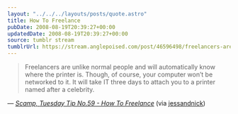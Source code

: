 ```yaml
---
layout: "../../../layouts/posts/quote.astro"
title: How To Freelance
pubDate: 2008-08-19T20:39:27+00:00
updatedDate: 2008-08-19T20:39:27+00:00
source: tumblr stream
tumblrUrl: https://stream.anglepoised.com/post/46596498/freelancers-are-unlike-normal-people-and-will
---
```


> Freelancers are unlike normal people and will automatically know where the printer is. Though, of course, your computer won&rsquo;t be networked to it. It will take IT three days to attach you to a printer named after a celebrity.

— <cite>[Scamp, _Tuesday Tip No.59 - How To Freelance_](http://scampblog.blogspot.com/2008/08/tuesday-tip-no59-how-to-freelance.html)</cite> (via [jessandnick](http://tumblr.nickandjess.co.uk/))
